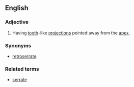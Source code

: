 ==English==

===Adjective===
{{en-adj|-}}

# {{botany}} {{context|leaves}} Having [[tooth]]-like [[projection]]s pointed away from the [[apex]].

===Synonyms===
*[[retroserrate]]

===Related terms===
*[[serrate]]